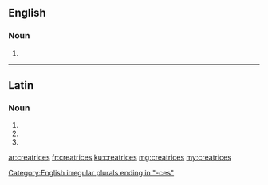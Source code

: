 ==English==

===Noun===
{{head|en}} {{p}}

# {{plural of|creatrix}}

[[Category:English irregular plurals ending in "-ces"]]

----

==Latin==

===Noun===
{{la-noun-form|creātrīcēs}}

# {{inflection of|creātrix||nom|p|lang=la}}
# {{inflection of|creātrix||acc|p|lang=la}}
# {{inflection of|creātrix||voc|p|lang=la}}

[[ar:creatrices]]
[[fr:creatrices]]
[[ku:creatrices]]
[[mg:creatrices]]
[[my:creatrices]]